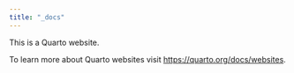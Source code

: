 ```yaml
---
title: "_docs"
---
```


This is a Quarto website.

To learn more about Quarto websites visit <https://quarto.org/docs/websites>.
